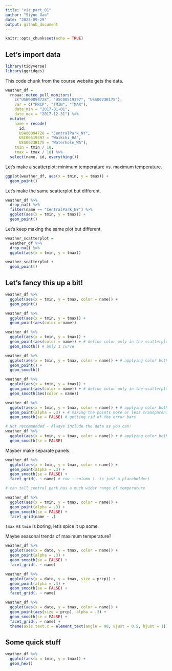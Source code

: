 ```yaml
---
title: "viz_part_01"
author: "Siyue Gao"
date: "2022-09-29"
output: github_document
---
```


```r
knitr::opts_chunk$set(echo = TRUE)
```

## Let's import data

```r
library(tidyverse)
library(ggridges)
```

This code chunk from the course website gets the data.

```r
weather_df = 
  rnoaa::meteo_pull_monitors(
    c("USW00094728", "USC00519397", "USS0023B17S"),
    var = c("PRCP", "TMIN", "TMAX"), 
    date_min = "2017-01-01",
    date_max = "2017-12-31") %>%
  mutate(
    name = recode(
      id, 
      USW00094728 = "CentralPark_NY", 
      USC00519397 = "Waikiki_HA",
      USS0023B17S = "Waterhole_WA"),
    tmin = tmin / 10,
    tmax = tmax / 10) %>%
  select(name, id, everything())
```

Let's make a scatterplot: minimum temperature vs. maximum temperature.

```r
ggplot(weather_df, aes(x = tmin, y = tmax)) +
  geom_point()
```

Let's make the same scatterplot but different.

```r
weather_df %>%
  drop_na() %>% 
  filter(name == "CentralPark_NY") %>% 
  ggplot(aes(x = tmin, y = tmax)) +
  geom_point()
```

Let's keep making the same plot but different.

```r
weather_scatterplot =
  weather_df %>%
  drop_na() %>%
  ggplot(aes(x = tmin, y = tmax))

weather_scatterplot +
  geom_point()
```

## Let's fancy this up a bit!

```r
weather_df %>% 
  ggplot(aes(x = tmin, y = tmax, color = name)) +
  geom_point()

weather_df %>% 
  ggplot(aes(x = tmin, y = tmax)) +
  geom_point(aes(color = name))

weather_df %>% 
  ggplot(aes(x = tmin, y = tmax)) +
  geom_point(aes(color = name)) + # define color only in the scatterplot
  geom_smooth() # only 1 curve

weather_df %>% 
  ggplot(aes(x = tmin, y = tmax, color = name)) + # applying color both to scatterplot and smooth lines
  geom_point() +
  geom_smooth()

weather_df %>% 
  ggplot(aes(x = tmin, y = tmax)) +
  geom_point(aes(color = name)) + # define color only in the scatterplot
  geom_smooth(aes(color = name))

weather_df %>% 
  ggplot(aes(x = tmin, y = tmax, color = name)) + # applying color both to scatterplot and smooth lines
  geom_point(alpha = .3) + # making the points more or less transparent (0, 1)
  geom_smooth(se = FALSE) # getting rid of the error bars

# Not recommended - Always include the data as you can!
weather_df %>% 
  ggplot(aes(x = tmin, y = tmax, color = name)) + # applying color both to scatterplot and smooth lines
  geom_smooth(se = FALSE)
```

Mayber make separate panels.

```r
weather_df %>% 
  ggplot(aes(x = tmin, y = tmax, color = name)) +
  geom_point(alpha = .3) + 
  geom_smooth(se = FALSE) +
  facet_grid(. ~ name) # row ~ column (. is just a placeholder)

# can tell central park has a much wider range of temperature

weather_df %>% 
  ggplot(aes(x = tmin, y = tmax, color = name)) +
  geom_point(alpha = .3) + 
  geom_smooth(se = FALSE) +
  facet_grid(name ~ .)
```

`tmax` vs `tmin` is boring, let's spice it up some.

Maybe seasonal trends of maximum temperature?

```r
weather_df %>% 
  ggplot(aes(x = date, y = tmax, color = name)) +
  geom_point(alpha = .3) +
  geom_smooth(se = FALSE) +
  facet_grid(. ~ name)

weather_df %>% 
  ggplot(aes(x = date, y = tmax, size = prcp)) +
  geom_point(alpha = .3) +
  geom_smooth(se = FALSE) +
  facet_grid(. ~ name)

weather_df %>% 
  ggplot(aes(x = date, y = tmax, color = name)) +
  geom_point(aes(size = prcp), alpha = .3) +
  geom_smooth(se = FALSE) +
  facet_grid(. ~ name) +
  theme(axis.text.x = element_text(angle = 90, vjust = 0.5, hjust = 1))
```

## Some quick stuff

```r
weather_df %>% 
  ggplot(aes(x = tmin, y = tmax)) +
  geom_hex()
```

